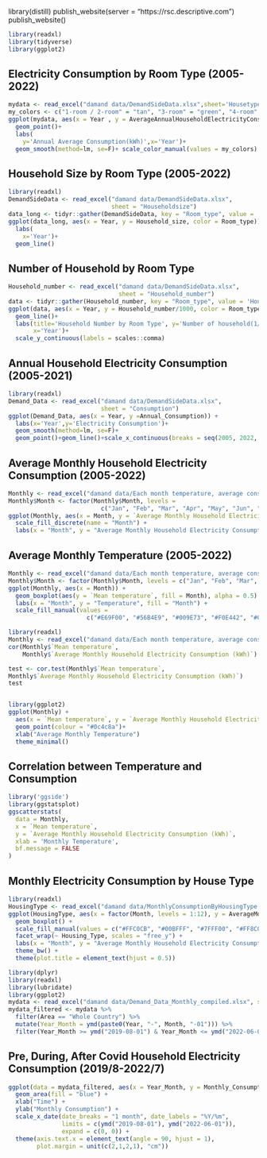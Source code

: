 library(distill)
publish_website(server = "https://rsc.descriptive.com")
publish_website()

```{r,warning=FALSE,message=FALSE,include=FALSE}
library(readxl)
library(tidyverse)
library(ggplot2)
```

## Electricity Consumption by Room Type (2005-2022)
```{r,warning=FALSE,message=FALSE}
mydata <- read_excel("damand data/DemandSideData.xlsx",sheet='Housetype_consumption')
my_colors <- c("1-room / 2-room" = "tan", "3-room" = "green", "4-room" = "lightblue", "5-room and Executive" = "blue","Private Apartments and Condominiums" = "coral","Landed Properties" = "pink")
ggplot(mydata, aes(x = Year , y = AverageAnnualHouseholdElectricityConsumption,color=Roomtype)) +
  geom_point()+
  labs( 
    y='Annual Average Consumption(kWh)',x='Year')+
  geom_smooth(method=lm, se=F)+ scale_color_manual(values = my_colors)
```


## Household Size by Room Type (2005-2022)
```{r,warning=FALSE,message=FALSE}
library(readxl)
DemandSideData <- read_excel("damand data/DemandSideData.xlsx", 
                             sheet = "Householdsize")
data_long <- tidyr::gather(DemandSideData, key = "Room_type", value = 'Household_size', -Year)
ggplot(data_long, aes(x = Year, y = Household_size, color = Room_type)) +
  labs(
    x='Year')+
  geom_line()
```

## Number of Household by Room Type
```{r,warning=FALSE,message=FALSE}
Household_number <- read_excel("damand data/DemandSideData.xlsx", 
                               sheet = "Household_number")
data <- tidyr::gather(Household_number, key = "Room_type", value = 'Household_number', -Year)
ggplot(data, aes(x = Year, y = Household_number/1000, color = Room_type)) +
  geom_line()+
  labs(title='Household Number by Room Type', y='Number of household(1/1000)',
       x='Year')+
  scale_y_continuous(labels = scales::comma)
```

## Annual Household Electricity Consumption (2005-2021)
```{r,warning=FALSE,message=FALSE}
library(readxl)
Demand_Data <- read_excel("damand data/DemandSideData.xlsx", 
                          sheet = "Consumption")
ggplot(Demand_Data, aes(x = Year, y =Annual_Consumption)) +
  labs(x='Year',y='Electricity Consumption')+
  geom_smooth(method=lm, se=F)+
  geom_point()+geom_line()+scale_x_continuous(breaks = seq(2005, 2022, 1))
```

## Average Monthly Household Electricity Consumption (2005-2022)
```{r,warning=FALSE,message=FALSE}
Monthly <- read_excel("damand data/Each month temperature, average consumption.xlsx")
Monthly$Month <- factor(Monthly$Month, levels = 
                          c("Jan", "Feb", "Mar", "Apr", "May", "Jun", "Jul", "Aug", "Sep", "Oct", "Nov", "Dec"))
ggplot(Monthly, aes(x = Month, y = `Average Monthly Household Electricity Consumption (kWh)`, fill = Month)) + geom_boxplot() +
  scale_fill_discrete(name = "Month") +
  labs(x = "Month", y = "Average Monthly Household Electricity Consumption (kWh)")
```

## Average Monthly Temperature (2005-2022)
```{r,warning=FALSE,message=FALSE}
Monthly <- read_excel("damand data/Each month temperature, average consumption.xlsx")
Monthly$Month <- factor(Monthly$Month, levels = c("Jan", "Feb", "Mar", "Apr", "May", "Jun", "Jul", "Aug", "Sep", "Oct", "Nov", "Dec"))
ggplot(Monthly, aes(x = Month)) +
  geom_boxplot(aes(y = `Mean temperature`, fill = Month), alpha = 0.5) +
  labs(x = "Month", y = "Temperature", fill = "Month") +
  scale_fill_manual(values = 
                      c("#E69F00", "#56B4E9", "#009E73", "#F0E442", "#0072B2", "#D55E00", "#CC79A7", "#999999", "#000000", "#FFC0CB", "#8A2BE2", "#A52A2A"))
```


```{r,warning=FALSE,message=FALSE,include=FALSE}
library(readxl)
Monthly <- read_excel("damand data/Each month temperature, average consumption.xlsx")
cor(Monthly$`Mean temperature`, 
    Monthly$`Average Monthly Household Electricity Consumption (kWh)`)

test <- cor.test(Monthly$`Mean temperature`, 
Monthly$`Average Monthly Household Electricity Consumption (kWh)`)
test


library(ggplot2)
ggplot(Monthly) +
  aes(x = `Mean temperature`, y = `Average Monthly Household Electricity Consumption (kWh)`) +
  geom_point(colour = "#0c4c8a")+
  xlab("Average Monthly Temperature")
  theme_minimal()
```

## Correlation between Temperature and Consumption
```{r,warning=FALSE,message=FALSE}
library('ggside')
library(ggstatsplot)
ggscatterstats(
  data = Monthly,
  x = `Mean temperature`,
  y = `Average Monthly Household Electricity Consumption (kWh)`,
  xlab = 'Monthly Temperature',
  bf.message = FALSE
)
```

## Monthly Electricity Consumption by House Type
```{r,warning=FALSE,message=FALSE}
library(readxl)
HousingType <- read_excel("damand data/MonthlyConsumptionByHousingType.xlsx")
ggplot(HousingType, aes(x = factor(Month, levels = 1:12), y = AverageMonthlyHouseholdElectricityConsumption, fill = factor(Room_type))) +
  geom_boxplot() +
  scale_fill_manual(values = c("#FFC0CB", "#00BFFF", "#7FFF00", "#FF8C00", "#FFD700", "#BA55D3")) +
  facet_wrap(~ Housing_Type, scales = "free_y") +
  labs(x = "Month", y = "Average Monthly Household Electricity Consumption") +
  theme_bw() +
  theme(plot.title = element_text(hjust = 0.5))
```


```{r,warning=FALSE,message=FALSE,include=FALSE}
library(dplyr)
library(readxl)
library(lubridate)
library(ggplot2)
mydata <- read_excel("damand data/Demand_Data_Monthly_compiled.xlsx", sheet = "Demand_Data_Monthly_compiled")
mydata_filtered <- mydata %>%
  filter(Area == "Whole Country") %>%
  mutate(Year_Month = ymd(paste0(Year, "-", Month, "-01"))) %>%
  filter(Year_Month >= ymd("2019-08-01") & Year_Month <= ymd("2022-06-01"))
```

## Pre, During, After Covid Household Electricity Consumption (2019/8-2022/7)
```{r,warning=FALSE,message=FALSE}
ggplot(data = mydata_filtered, aes(x = Year_Month, y = Monthly_Consumption)) +
  geom_area(fill = "blue") +
  xlab("Time") +
  ylab("Monthly Consumption") +
  scale_x_date(date_breaks = "1 month", date_labels = "%Y/%m",
               limits = c(ymd("2019-08-01"), ymd("2022-06-01")),
               expand = c(0, 0)) +
  theme(axis.text.x = element_text(angle = 90, hjust = 1),
        plot.margin = unit(c(2,1,2,1), "cm"))

```



